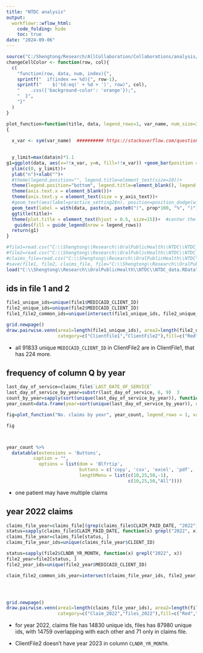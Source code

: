 ```yaml
---
title: "NTDC analysis"
output:
  workflowr::wflow_html:
    code_folding: hide
    toc: true
date: "2024-09-06"
---
```


```r
source("C:/Shengtong/Research/AllCollaboration/Collaborations/analysis/Rfunctions.R")
changeCellColor <- function(row, col){
  c(
    "function(row, data, num, index){",
    sprintf("  if(index == %d){", row-1),
    sprintf("    $('td:eq(' + %d + ')', row)", col),
    "    .css({'background-color': 'orange'});",
    "  }",
    "}"  
  )
}
```


```r
plot_function=function(title, data, legend_rows=1, var_name, num_size=3, legend_text_size=11, y_axis_text=12)
{
  
  x_var <- sym(var_name)  ########## https://stackoverflow.com/questions/4856849/looping-over-variables-in-ggplot this is the key step for the loop 

  
  y_limit=max(data$n)*1.1
g1=ggplot(data, aes(x=!!x_var, y=n, fill=!!x_var)) +geom_bar(position = "dodge", stat="identity")+
  ylim(c(0, y_limit))+
  ylab("n")+xlab("")+
  #theme(legend.position="", legend.title=element_text(size=10))+
  theme(legend.position="bottom", legend.title=element_blank(), legend.text = element_text(size=legend_text_size))+
  theme(axis.text.x = element_blank())+
  theme(axis.text.y = element_text(size = y_axis_text))+
  #geom_text(aes(label=practice_setting2$n), position=position_dodge(width=0.9), vjust=-0.25, size=3)+  # add numbers over bars
  geom_text(label = with(data, paste(n, paste0("(", prop*100, "%", ")"))), vjust=-1, size=num_size)+
  ggtitle(title)+
  theme(plot.title = element_text(hjust = 0.5, size=15))+  #center the title
   guides(fill = guide_legend(nrow = legend_rows))
  return(g1)
}
```




```r
#file1=read.csv("C:\\Shengtong\\Research\\OralPublicHealth\\NTDC\\NTDC_ClientFile1.csv")
#file2=read.csv("C:\\Shengtong\\Research\\OralPublicHealth\\NTDC\\NTDC_ClientFile2.csv")
#claims_file=read.csv("C:\\Shengtong\\Research\\OralPublicHealth\\NTDC\\NTDC_DENTAL_CLAIMS_FILE.csv")
#save(file1, file2, claims_file, file="C:\\Shengtong\\Research\\OralPublicHealth\\NTDC\\NTDC_data.RData")
load("C:\\Shengtong\\Research\\OralPublicHealth\\NTDC\\NTDC_data.RData")
```

## ids in file 1 and 2 


```r
file1_unique_ids=unique(file1$MEDICAID_CLIENT_ID)
file2_unique_ids=unique(file2$MEDICAID_CLIENT_ID)
file1_file2_common_ids=unique(intersect(file1_unique_ids, file2_unique_ids))

grid.newpage() 
draw.pairwise.venn(area1=length(file1_unique_ids), area2=length(file2_unique_ids),cross.area=length(file1_file2_common_ids), 
                   category=c("ClientFile1","ClientFile2"),fill=c("Red","Yellow"))
```
* all 91833 unique `MEDICAID_CLIENT_ID` in ClientFile2 are in ClientFile1, that has 224 more.  


## frequency of column Q by year  

```r
last_day_of_service=claims_file$`LAST_DATE_OF_SERVICE`
last_day_of_service_by_year=substr(last_day_of_service, 6, 9)  3 
count_by_year=sapply(sort(unique(last_day_of_service_by_year)), function(x) sum(last_day_of_service_by_year==x))
year_count=data.frame(year=sort(unique(last_day_of_service_by_year)), n=count_by_year) %>% mutate(prop=round(n/sum(count_by_year),4))

fig=plot_function("No. claims by year", year_count, legend_rows = 1, var_name = "year")

fig



year_count %>% 
  datatable(extensions = 'Buttons',
          caption = "", 
            options = list(dom = 'Blfrtip',
                           buttons = c('copy', 'csv', 'excel', 'pdf', 'print'),
                           lengthMenu = list(c(10,25,50,-1),
                                             c(10,25,50,"All"))))
```
* one patient may have multiple claims 



## year 2022 claims 

```r
claims_file_year=claims_file[(grep(claims_file$CLAIM_PAID_DATE, "2022")),]
status=sapply(claims_file$CLAIM_PAID_DATE, function(x) grepl("2022", x))
claims_file_year=claims_file[status, ]
claims_file_year_ids=unique(claims_file_year$CLIENT_ID)

status=sapply(file2$CLNDR_YR_MONTH, function(x) grepl("2022", x))
file2_year=file2[status, ]
file2_year_ids=unique(file2_year$MEDICAID_CLIENT_ID)

claim_file2_common_ids_year=intersect(claims_file_year_ids, file2_year_ids)




grid.newpage() 
draw.pairwise.venn(area1=length(claims_file_year_ids), area2=length(file2_year_ids),cross.area=length(claim_file2_common_ids_year), 
                   category=c("Claim_2022","files_2022"),fill=c("Red","Yellow"))
```

* for year 2022, claims file has 14830 unique ids,  files has 87980 unique ids, with  14759 overlapping with each other and 71 only in claims file. 

* ClientFile2 doesn't have year 2023 in column `CLNDR_YR_MONTH`. 